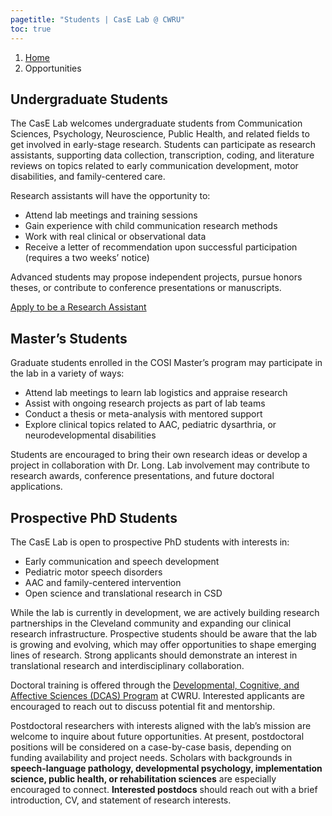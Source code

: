 ```yaml
---
pagetitle: "Students | CasE Lab @ CWRU"
toc: true
---
```


```{=html}
<nav aria-label="breadcrumb">
  <ol class="breadcrumb">
    <li class="breadcrumb-item"><a href="index.html">Home</a></li>
    <li class="breadcrumb-item active" aria-current="page">Opportunities</li>
  </ol>
</nav>
```

## Undergraduate Students
The CasE Lab welcomes undergraduate students from Communication Sciences, Psychology, Neuroscience, Public Health, and related fields to get involved in early-stage research. Students can participate as research assistants, supporting data collection, transcription, coding, and literature reviews on topics related to early communication development, motor disabilities, and family-centered care.

Research assistants will have the opportunity to:

- Attend lab meetings and training sessions
- Gain experience with child communication research methods
- Work with real clinical or observational data
- Receive a letter of recommendation upon successful participation (requires a two weeks' notice)

Advanced students may propose independent projects, pursue honors theses, or contribute to conference presentations or manuscripts.

<a href="mailto:helen.long@case.edu" class="btn btn-primary rounded-pill">Apply to be a Research Assistant</a>

## Master's Students

Graduate students enrolled in the COSI Master's program may participate in the lab in a variety of ways:

- Attend lab meetings to learn lab logistics and appraise research  
- Assist with ongoing research projects as part of lab teams  
- Conduct a thesis or meta-analysis with mentored support  
- Explore clinical topics related to AAC, pediatric dysarthria, or neurodevelopmental disabilities  

Students are encouraged to bring their own research ideas or develop a project in collaboration with Dr. Long. Lab involvement may contribute to research awards, conference presentations, and future doctoral applications.

## Prospective PhD Students

The CasE Lab is open to prospective PhD students with interests in:

- Early communication and speech development  
- Pediatric motor speech disorders  
- AAC and family-centered intervention  
- Open science and translational research in CSD


While the lab is currently in development, we are actively building research partnerships in the Cleveland community and expanding our clinical research infrastructure. Prospective students should be aware that the lab is growing and evolving, which may offer opportunities to shape emerging lines of research. Strong applicants should demonstrate an interest in translational research and interdisciplinary collaboration.

Doctoral training is offered through the [Developmental, Cognitive, and Affective Sciences (DCAS) Program](https://psychsciences.case.edu/graduate/dcas/) at CWRU. Interested applicants are encouraged to reach out to discuss potential fit and mentorship.


Postdoctoral researchers with interests aligned with the lab’s mission are welcome to inquire about future opportunities. At present, postdoctoral positions will be considered on a case-by-case basis, depending on funding availability and project needs. Scholars with backgrounds in **speech-language pathology, developmental psychology, implementation science, public health, or rehabilitation sciences** are especially encouraged to connect. **Interested postdocs** should reach out with a brief introduction, CV, and statement of research interests.
